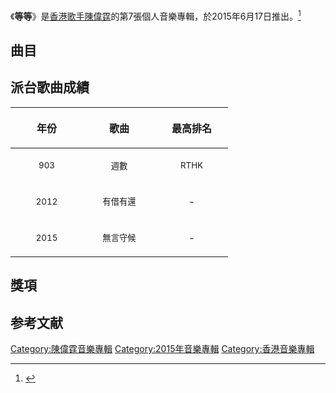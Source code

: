 {{Album infobox | <!-- See Wikipedia:WikiProject_Albums -->
|  Name        = 等等
|  Type        = [[EP|EP]]
|  Artist      = [[陳偉霆|陳偉霆]]
|  Cover       = 
|  Released    = 2015年6月17日
|  Recorded    = 2012年－2015年
|  Genre       = 國語、粵語
|  Length      = 16分22秒
|  Label       = [[英皇娛樂|英皇娛樂]]
|  Last album  = [[Pop_It_Up|Pop It Up]]<br>（2012年）
|  This album  = '''等等'''<br>（2015年）
|  Next album  = 
}}

《'''等等'''》是[[香港|香港]][[歌手|歌手]][[陳偉霆|陳偉霆]]的第7張個人音樂專輯，於2015年6月17日推出。<ref>{{Cite web |url=https://ent.sina.cn/music/ygangtai/2015-07-07/detail-ifxesfuc3565956.d.html?from=wap |title=存档副本 |access-date=2021-05-20 |archive-date=2021-05-19 |archive-url=https://web.archive.org/web/20210519090411/https://ent.sina.cn/music/ygangtai/2015-07-07/detail-ifxesfuc3565956.d.html?from=wap |dead-url=no }}</ref>

==曲目==
{{tracklist
| headline = 
| total_length = 16:22
| title_width = 16%
 	
| music_credits = yes
| music_width = 12%
| lyrics_credits = yes
| lyrics_width = 9%
| arranger_credits = yes
| arranger_width = 9% 
| producer_credits = yes
| producer_width = 9%
| longnote_column = yes

| title1 = 兩人行
| music1 = [[譚旋|譚旋]]
| lyrics1 = 譚旋
| arranger1 = [[白金明_(音樂人)|白金明]]
| producer1 = 譚旋
| note1 = 國
| longnote1 = 電視劇《[[古剑奇谭_(电视剧)|古劍奇譚]]》插曲
| length1 = 4:08

| title2 = 好想抱著你
| music2 = [[Kenix_Cheang|Kenix Cheang]]<br>[[Vi_Pang|Vi Pang]]<br>[[Raenix_Leung|Raenix Leung]]
| lyrics2 = [[周耀輝|周耀輝]]<br>Kenix Cheang
| arranger2 = Kenix Cheang
| producer2 = [[舒文_(音樂人)|舒文]]<br>[[廖志華|廖志華]]
| note2 = 國
| longnote2 = 
| length2 = 3:34

| title3 = 無言守候
| music3 = [[羅力威|羅力威]]
| lyrics3 = [[崔恕|崔恕]]
| arranger3 = [[雷立|雷立]]
| producer3 = 譚旋
| note3 = 國
| longnote3 = 電視劇《[[少年四大名捕_(2015年电视剧)|少年四大名捕]]》插曲
| length3 = 4:28

| title4 = 有借有還
| music4 = [[伍樂城|伍樂城]]
| lyrics4 = [[張楚翹|張楚翹]]
| arranger4 = [[曾津平|曾津平]]
| producer4 = 伍樂城
| note4 = 粵
| longnote4 = 電影《[[紮職|紮職]]》主題曲
| length4 = 4:10
}}

==派台歌曲成績==
{| class="wikitable"
!align="center" rowspan="2" | 年份
!align="center" rowspan="2" | 歌曲
!align="center" colspan="8" | 最高排名
|-
!width="100"|<small>903</small> !! width="100"|<small>週數</small> !! width="100"|<small>RTHK</small> !! width="100"|<small>週數</small> !! width="100"|<small>997</small> !! width="100"|<small>週數</small> !! width="100"|<small>TVB</small> !! width="100"|<small>週數</small>
|-
|align="center"|<small>2012</small> ||align="center"| <small>有借有還</small> ||align="center"| - ||align="center"| - ||align="center"| - ||align="center"| - ||align="center"| - ||align="center"| - ||align="center"| - ||align="center"| -
|-
|align="center"|<small>2015</small> ||align="center"| <small>無言守候</small> ||align="center"| - ||align="center"| - ||align="center"| - ||align="center"| - ||align="center"| - ||align="center"| - ||align="center"| - ||align="center"| -
|}

==獎項==


[[Category:陳偉霆音樂專輯|Category:陳偉霆音樂專輯]]
[[Category:2015年音樂專輯|Category:2015年音樂專輯]]
[[Category:香港音樂專輯|Category:香港音樂專輯]]

==参考文献==
{{reflist}}